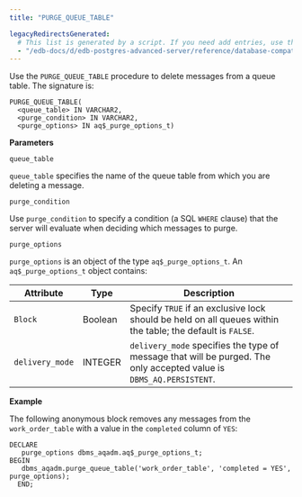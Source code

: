 ```yaml
---
title: "PURGE_QUEUE_TABLE"

legacyRedirectsGenerated:
  # This list is generated by a script. If you need add entries, use the `legacyRedirects` key.
  - "/edb-docs/d/edb-postgres-advanced-server/reference/database-compatibility-for-oracle-developers-built-in-package-guide/13/purge_queue_table.html"
---
```


Use the `PURGE_QUEUE_TABLE` procedure to delete messages from a queue table. The signature is:

```text
PURGE_QUEUE_TABLE(
  <queue_table> IN VARCHAR2,
  <purge_condition> IN VARCHAR2,
  <purge_options> IN aq$_purge_options_t)
```

**Parameters**

`queue_table`

 `queue_table` specifies the name of the queue table from which you are deleting a message.

`purge_condition`

 Use `purge_condition` to specify a condition (a SQL `WHERE` clause) that the server will evaluate when deciding which messages to purge.

`purge_options`

 `purge_options` is an object of the type `aq$_purge_options_t`. An `aq$_purge_options_t` object contains:

| Attribute       | Type    | Description                                                                                                         |
| --------------- | ------- | ------------------------------------------------------------------------------------------------------------------- |
| `Block`         | Boolean | Specify `TRUE` if an exclusive lock should be held on all queues within the table; the default is `FALSE`.          |
| `delivery_mode` | INTEGER | `delivery_mode` specifies the type of message that will be purged. The only accepted value is `DBMS_AQ.PERSISTENT`. |

**Example**

The following anonymous block removes any messages from the `work_order_table` with a value in the `completed` column of `YES`:

```text
DECLARE
   purge_options dbms_aqadm.aq$_purge_options_t;
BEGIN
   dbms_aqadm.purge_queue_table('work_order_table', 'completed = YES',
purge_options);
  END;
```
